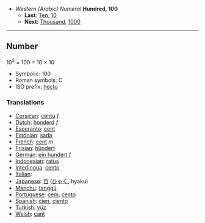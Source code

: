 *''Western (Arabic) Numeral'' '''Hundred, 100'''
**'''Last''': [[Ten]], [[10]]
**'''Next''': [[Thousand]], [[1000]]

----

==Number==

10<sup>2</sup> = 100 = 10 &times; 10

*Symbolic: 100
*Roman symbols: C
*ISO prefix: [[hecto]]

===Translations===

*[[Corsican]]: [[centu]] ''f''
*[[Dutch]]: [[honderd]] ''f''
*[[Esperanto]]: [[cent]]
*[[Estonian]]: [[sada]]
*[[French]]: [[cent]] ''m''
*[[Frisian]]: [[hûndert]]
*[[German]]: [[ein hundert]] ''f''
*[[Indonesian]]: [[ratus]]
*[[Interlingua]]: [[cento]]
*[[Italian]]: [[]] '' ''
*[[Japanese]]: [[百]] ([[ひゃく]], hyaku)
*[[Manchu]]: [[tanggū]]
*[[Portuguese]]: [[cem]], [[cento]]
*[[Spanish]]: [[cien]], [[ciento]]
*[[Turkish]]: [[yüz]]
*[[Welsh]]: [[cant]]
